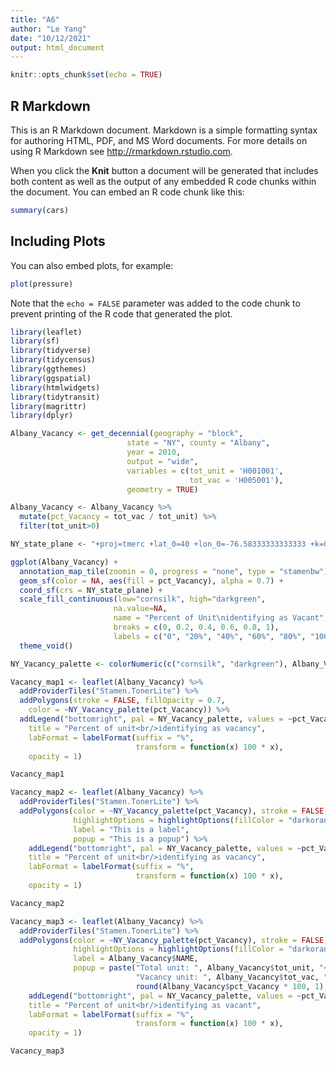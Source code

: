 ```yaml
---
title: "A6"
author: "Le Yang"
date: "10/12/2021"
output: html_document
---
```


```r
knitr::opts_chunk$set(echo = TRUE)
```

## R Markdown

This is an R Markdown document. Markdown is a simple formatting syntax for authoring HTML, PDF, and MS Word documents. For more details on using R Markdown see <http://rmarkdown.rstudio.com>.

When you click the **Knit** button a document will be generated that includes both content as well as the output of any embedded R code chunks within the document. You can embed an R code chunk like this:

```r
summary(cars)
```

## Including Plots

You can also embed plots, for example:

```r
plot(pressure)
```

Note that the `echo = FALSE` parameter was added to the code chunk to prevent printing of the R code that generated the plot.
```r
library(leaflet)
library(sf)
library(tidyverse)
library(tidycensus)
library(ggthemes)
library(ggspatial)
library(htmlwidgets)
library(tidytransit)
library(magrittr)
library(dplyr)
```

```r
Albany_Vacancy <- get_decennial(geography = "block",
                          state = "NY", county = "Albany",
                          year = 2010,
                          output = "wide",
                          variables = c(tot_unit = 'H001001',
                                        tot_vac = 'H005001'),
                          geometry = TRUE)
```

```r
Albany_Vacancy <- Albany_Vacancy %>%
  mutate(pct_Vacancy = tot_vac / tot_unit) %>%
  filter(tot_unit>0)
```

```r
NY_state_plane <- "+proj=tmerc +lat_0=40 +lon_0=-76.58333333333333 +k=0.9999375 +x_0=249999.9998983998 +y_0=0 +ellps=GRS80 +datum=NAD83 +to_meter=0.3048006096012192 +no_defs"

ggplot(Albany_Vacancy) +
  annotation_map_tile(zoomin = 0, progress = "none", type = "stamenbw") +
  geom_sf(color = NA, aes(fill = pct_Vacancy), alpha = 0.7) +
  coord_sf(crs = NY_state_plane) +
  scale_fill_continuous(low="cornsilk", high="darkgreen", 
                       na.value=NA,
                       name = "Percent of Unit\nidentifying as Vacant",
                       breaks = c(0, 0.2, 0.4, 0.6, 0.8, 1),
                       labels = c("0", "20%", "40%", "60%", "80%", "100%")) +
  theme_void() 
```

```r
NY_Vacancy_palette <- colorNumeric(c("cornsilk", "darkgreen"), Albany_Vacancy$pct_Vacancy)

Vacancy_map1 <- leaflet(Albany_Vacancy) %>%
  addProviderTiles("Stamen.TonerLite") %>%
  addPolygons(stroke = FALSE, fillOpacity = 0.7,
    color = ~NY_Vacancy_palette(pct_Vacancy)) %>%
  addLegend("bottomright", pal = NY_Vacancy_palette, values = ~pct_Vacancy,
    title = "Percent of unit<br/>identifying as vacancy",
    labFormat = labelFormat(suffix = "%",
                            transform = function(x) 100 * x),
    opacity = 1)

Vacancy_map1
```

```r
Vacancy_map2 <- leaflet(Albany_Vacancy) %>%
  addProviderTiles("Stamen.TonerLite") %>%
  addPolygons(color = ~NY_Vacancy_palette(pct_Vacancy), stroke = FALSE, fillOpacity = 0.7,
              highlightOptions = highlightOptions(fillColor = "darkorange", fillOpacity = 0.9),
              label = "This is a label",
              popup = "This is a popup") %>%
    addLegend("bottomright", pal = NY_Vacancy_palette, values = ~pct_Vacancy,
    title = "Percent of unit<br/>identifying as vacancy",
    labFormat = labelFormat(suffix = "%",
                            transform = function(x) 100 * x),
    opacity = 1)

Vacancy_map2
```

```r
Vacancy_map3 <- leaflet(Albany_Vacancy) %>%
  addProviderTiles("Stamen.TonerLite") %>%
  addPolygons(color = ~NY_Vacancy_palette(pct_Vacancy), stroke = FALSE, fillOpacity = 0.7,
              highlightOptions = highlightOptions(fillColor = "darkorange", fillOpacity = 0.9),
              label = Albany_Vacancy$NAME,
              popup = paste("Total unit: ", Albany_Vacancy$tot_unit, "<br/>",
                            "Vacancy unit: ", Albany_Vacancy$tot_vac, " (", 
                            round(Albany_Vacancy$pct_Vacancy * 100, 1), "%)", sep = "")) %>%
    addLegend("bottomright", pal = NY_Vacancy_palette, values = ~pct_Vacancy,
    title = "Percent of unit<br/>identifying as vacant",
    labFormat = labelFormat(suffix = "%",
                            transform = function(x) 100 * x),
    opacity = 1)

Vacancy_map3
```

